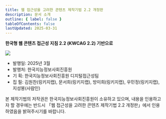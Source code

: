 ```yaml
---
title: 웹 접근성을 고려한 콘텐츠 제작기법 2.2 개정판
description: 문서 소개
outline: { label: false }
tableOfContents: false
lastUpdated: 2025-03-31
---
```


**한국형 웹 콘텐츠 접근성 지침 2.2 (KWCAG 2.2) 기반으로**

![](/images/kwcag22tech/cover.png)

- 발행일: 2025년 3월
- 발행처: 한국지능정보사회진흥원
- 기  획: 한국지능정보사회진흥원 디지털접근성팀
- 집  필: 김원찬(링키지랩), 문서희(링키지랩), 방미희(링키지랩), 우민정(링키지랩), 지성봉(사람인)

본 제작기법의 저작권은 한국지능정보사회진흥원이 소유하고 있으며, 내용을 인용하고자 할 경우에는 반드시 「웹 접근성을 고려한 콘텐츠 제작기법 2.2 개정판」에서 인용하였음을 밝혀주시기를 바랍니다.